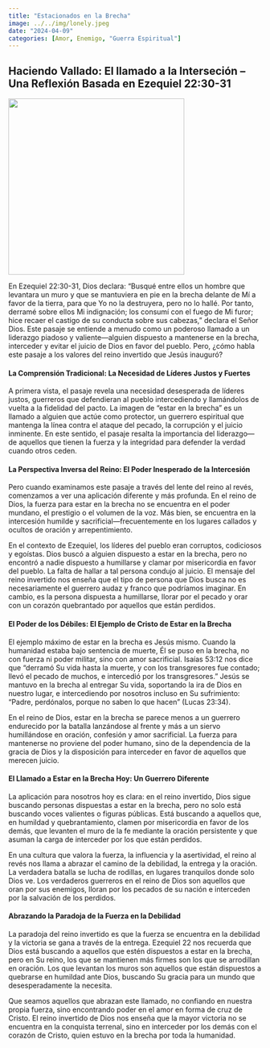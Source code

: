 ```yaml
---
title: "Estacionados en la Brecha"
image: ../../img/lonely.jpeg
date: "2024-04-09"
categories: [Amor, Enemigo, "Guerra Espiritual"]
---
```


## Haciendo Vallado: El llamado a la Interseción – Una Reflexión Basada en Ezequiel 22:30-31

![](../../img/lonely.jpeg){fig-align="center" width="350"}

En Ezequiel 22:30-31, Dios declara: “Busqué entre ellos un hombre que levantara un muro y que se mantuviera en pie en la brecha delante de Mí a favor de la tierra, para que Yo no la destruyera, pero no lo hallé. Por tanto, derramé sobre ellos Mi indignación; los consumí con el fuego de Mi furor; hice recaer el castigo de su conducta sobre sus cabezas,” declara el Señor Dios. Este pasaje se entiende a menudo como un poderoso llamado a un liderazgo piadoso y valiente—alguien dispuesto a mantenerse en la brecha, interceder y evitar el juicio de Dios en favor del pueblo. Pero, ¿cómo habla este pasaje a los valores del reino invertido que Jesús inauguró?

#### La Comprensión Tradicional: La Necesidad de Líderes Justos y Fuertes

A primera vista, el pasaje revela una necesidad desesperada de líderes justos, guerreros que defendieran al pueblo intercediendo y llamándolos de vuelta a la fidelidad del pacto. La imagen de “estar en la brecha” es un llamado a alguien que actúe como protector, un guerrero espiritual que mantenga la línea contra el ataque del pecado, la corrupción y el juicio inminente. En este sentido, el pasaje resalta la importancia del liderazgo—de aquellos que tienen la fuerza y la integridad para defender la verdad cuando otros ceden.

#### La Perspectiva Inversa del Reino: El Poder Inesperado de la Intercesión

Pero cuando examinamos este pasaje a través del lente del reino al revés, comenzamos a ver una aplicación diferente y más profunda. En el reino de Dios, la fuerza para estar en la brecha no se encuentra en el poder mundano, el prestigio o el volumen de la voz. Más bien, se encuentra en la intercesión humilde y sacrificial—frecuentemente en los lugares callados y ocultos de oración y arrepentimiento.

En el contexto de Ezequiel, los líderes del pueblo eran corruptos, codiciosos y egoístas. Dios buscó a alguien dispuesto a estar en la brecha, pero no encontró a nadie dispuesto a humillarse y clamar por misericordia en favor del pueblo. La falta de hallar a tal persona condujo al juicio. El mensaje del reino invertido nos enseña que el tipo de persona que Dios busca no es necesariamente el guerrero audaz y franco que podríamos imaginar. En cambio, es la persona dispuesta a humillarse, llorar por el pecado y orar con un corazón quebrantado por aquellos que están perdidos.

#### El Poder de los Débiles: El Ejemplo de Cristo de Estar en la Brecha

El ejemplo máximo de estar en la brecha es Jesús mismo. Cuando la humanidad estaba bajo sentencia de muerte, Él se puso en la brecha, no con fuerza ni poder militar, sino con amor sacrificial. Isaías 53:12 nos dice que “derramó Su vida hasta la muerte, y con los transgresores fue contado; llevó el pecado de muchos, e intercedió por los transgresores.” Jesús se mantuvo en la brecha al entregar Su vida, soportando la ira de Dios en nuestro lugar, e intercediendo por nosotros incluso en Su sufrimiento: “Padre, perdónalos, porque no saben lo que hacen” (Lucas 23:34).

En el reino de Dios, estar en la brecha se parece menos a un guerrero endurecido por la batalla lanzándose al frente y más a un siervo humillándose en oración, confesión y amor sacrificial. La fuerza para mantenerse no proviene del poder humano, sino de la dependencia de la gracia de Dios y la disposición para interceder en favor de aquellos que merecen juicio.

#### El Llamado a Estar en la Brecha Hoy: Un Guerrero Diferente

La aplicación para nosotros hoy es clara: en el reino invertido, Dios sigue buscando personas dispuestas a estar en la brecha, pero no solo está buscando voces valientes o figuras públicas. Está buscando a aquellos que, en humildad y quebrantamiento, clamen por misericordia en favor de los demás, que levanten el muro de la fe mediante la oración persistente y que asuman la carga de interceder por los que están perdidos.

En una cultura que valora la fuerza, la influencia y la asertividad, el reino al revés nos llama a abrazar el camino de la debilidad, la entrega y la oración. La verdadera batalla se lucha de rodillas, en lugares tranquilos donde solo Dios ve. Los verdaderos guerreros en el reino de Dios son aquellos que oran por sus enemigos, lloran por los pecados de su nación e interceden por la salvación de los perdidos.

#### Abrazando la Paradoja de la Fuerza en la Debilidad

La paradoja del reino invertido es que la fuerza se encuentra en la debilidad y la victoria se gana a través de la entrega. Ezequiel 22 nos recuerda que Dios está buscando a aquellos que estén dispuestos a estar en la brecha, pero en Su reino, los que se mantienen más firmes son los que se arrodillan en oración. Los que levantan los muros son aquellos que están dispuestos a quebrarse en humildad ante Dios, buscando Su gracia para un mundo que desesperadamente la necesita.

Que seamos aquellos que abrazan este llamado, no confiando en nuestra propia fuerza, sino encontrando poder en el amor en forma de cruz de Cristo. El reino invertido de Dios nos enseña que la mayor victoria no se encuentra en la conquista terrenal, sino en interceder por los demás con el corazón de Cristo, quien estuvo en la brecha por toda la humanidad.

